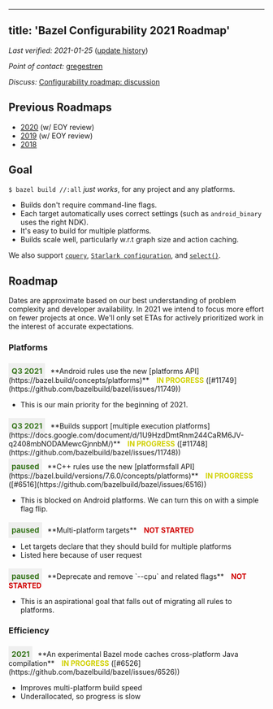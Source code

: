 <style>
  .padbottom { padding-bottom: 10px; }
  .etabox {
    background: #EFEFEF;
    color: #38761D;
    font-size: 15px;
    font-weight: bold;
    display: inline;
    padding: 6px;
    margin-right: 10px;
  }
  .donestatus {
    color: #00D000;
    font-weight: bold;
    padding-left: 10px;
  }
  .inprogressstatus {
    color: #D0D000;
    font-weight: bold;
    padding-left: 10px;
  }
  .notstartedstatus {
    color: #D00000;
    font-weight: bold;
    padding-left: 10px;
  }
</style>

---
title: 'Bazel Configurability 2021 Roadmap'
---

*Last verified: 2021-01-25* ([update history](https://github.com/bazelbuild/bazel-website/commits/master/roadmaps/configuration.md))

*Point of contact:* [gregestren](https://github.com/gregestren)

*Discuss:*  [Configurability roadmap: discussion](https://github.com/bazelbuild/bazel/issues/6431)

## Previous Roadmaps

* [2020](https://github.com/bazelbuild/bazel-website/blob/master/roadmaps/2020/configuration.md) (w/ EOY review)
* [2019](https://github.com/bazelbuild/bazel-website/blob/master/roadmaps/2019/configuration.md) (w/ EOY review)
* [2018](https://github.com/bazelbuild/bazel-website/blob/master/roadmaps/2018/configuration.md)

## Goal

`$ bazel build //:all` *just works*, for any project and any platforms.

* Builds don't require command-line flags.
* Each target automatically uses correct settings (such as `android_binary` uses the right NDK).
* It's easy to build for multiple platforms.
* Builds scale well, particularly w.r.t graph size and action caching.

We also support
[`cquery`](https://bazel.build/versions/7.6.0/query/cquery), [`Starlark
configuration`](https://bazel.build/extending/config),
and
[`select()`](https://bazel.build/versions/7.6.0/docs/configurable-attributes).

## Roadmap

Dates are approximate based on our best understanding of problem complexity
and developer availability. In 2021 we intend to focus more effort on fewer
projects at once. We'll only set ETAs for actively prioritized work in the
interest of accurate expectations.

### Platforms

<div class="padbottom"></div>
<span class="etabox">Q3 2021</span>**Android rules use the new [platforms
API](https://bazel.build/concepts/platforms)**
<span class="inprogressstatus">IN PROGRESS</span> ([#11749](https://github.com/bazelbuild/bazel/issues/11749))

* This is our main priority for the beginning of 2021.

<div class="padbottom"></div>
<span class="etabox">Q3 2021</span>**Builds support [multiple execution
platforms](https://docs.google.com/document/d/1U9HzdDmtRnm244CaRM6JV-q2408mbNODAMewcGjnnbM/)**
<span class="inprogressstatus">IN PROGRESS</span> ([#11748](https://github.com/bazelbuild/bazel/issues/11748))

<div class="padbottom"></div>
<span class="etabox">paused</span>**C++ rules use the new [platformsfall API](https://bazel.build/versions/7.6.0/concepts/platforms)**
<span class="inprogressstatus">IN PROGRESS</span> ([#6516](https://github.com/bazelbuild/bazel/issues/6516))

* This is blocked on Android platforms. We can turn this on with a simple flag flip.

<div class="padbottom"></div>
<span class="etabox">paused</span>**Multi-platform targets**
<span class="notstartedstatus">NOT STARTED</span>

* Let targets declare that they should build for multiple platforms
* Listed here because of user request

<div class="padbottom"></div>
<span class="etabox">paused</span>**Deprecate and remove `--cpu` and related flags**
<span class="notstartedstatus">NOT STARTED</span>

* This is an aspirational goal that falls out of migrating all rules to platforms.

### Efficiency

<div class="padbottom"></div>
<span class="etabox">2021</span>**An experimental Bazel mode caches
cross-platform Java compilation**
<span class="inprogressstatus">IN PROGRESS</span> ([#6526](https://github.com/bazelbuild/bazel/issues/6526))

* Improves multi-platform build speed
* Underallocated, so progress is slow
